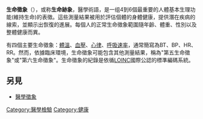 {{Unreferenced|time=2021-06-03T01:12:53+00:00}}
{{醫學聲明}}{{noteta
|1=zh-cn: 生命体征 ;zh-tw:生命徵象;
}}

'''生命徵象'''（{{lang-en|Vital signs}}），或称'''生命跡象'''，醫學術語，是一组4到6個最重要的人體基本生理功能(維持生命)的表徵。這些測量結果被用於評估個體的身體健康，提供潛在疾病的線索，並顯示出恢復的進展。每個人的正常生命徵象範圍隨年齡、體重、性別以及整體健康而異。

有四個主要生命徵象：[[體溫|體溫]]、[[血壓|血壓]]、[[心律|心律]]、[[呼吸速率|呼吸速率]]，通常簡寫為BT、BP、HR、RR。然而，依據臨床環境，生命徵象可能包含其他測量結果，稱為"第五生命徵象"或"第六生命徵象"。生命徵象的紀錄是依循[[LOINC|LOINC]]國際公認的標準編碼系統。

==另見==
*[[醫學徵象|醫學徵象]]

{{Authority control}}
{{Medicine-stub}}
[[Category:醫學檢驗|Category:醫學檢驗]]
[[Category:健康|Category:健康]]